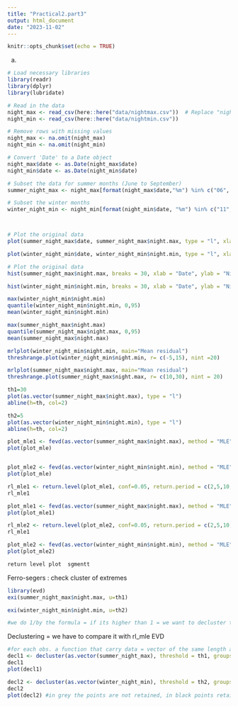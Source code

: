 ```yaml
---
title: "Practical2.part3"
output: html_document
date: "2023-11-02"
---
```


```r
knitr::opts_chunk$set(echo = TRUE)
```

a)
```r

# Load necessary libraries
library(readr)
library(dplyr)
library(lubridate)

# Read in the data
night_max <- read_csv(here::here("data/nightmax.csv"))  # Replace "nightmax.csv" with the actual file name
night_min <- read_csv(here::here("data/nightmin.csv"))

# Remove rows with missing values
night_max <- na.omit(night_max)
night_min <- na.omit(night_min)

# Convert 'Date' to a Date object
night_max$date <- as.Date(night_max$date)
night_min$date <- as.Date(night_min$date)

# Subset the data for summer months (June to September)
summer_night_max <- night_max[format(night_max$date,"%m") %in% c("06", "07", "08", "09"), ] 

# Subset the winter months
winter_night_min <- night_min[format(night_min$date, "%m") %in% c("11", "12", "01", "02"), ]



# Plot the original data
plot(summer_night_max$date, summer_night_max$night.max, type = "l", xlab = "Date", ylab = "Night Max Temperature", main = "Summer Night Max Temperatures")

plot(winter_night_min$date, winter_night_min$night.min, type = "l", xlab = "Date", ylab = "Night Min Temperature", main = "Winter Night Min Temperatures")

```


```r
# Plot the original data
hist(summer_night_max$night.max, breaks = 30, xlab = "Date", ylab = "Night Max Temperature", main = "Summer Night Max Temperatures frequency")

hist(winter_night_min$night.min, breaks = 30, xlab = "Date", ylab = "Night Min Temperature", main = "Winter Night Min Temperatures frequency")
```

```r
max(winter_night_min$night.min)
quantile(winter_night_min$night.min, 0,95)
mean(winter_night_min$night.min)

max(summer_night_max$night.max)
quantile(summer_night_max$night.max, 0,95)
mean(summer_night_max$night.max)

```
```r

mrlplot(winter_night_min$night.min, main="Mean residual")
threshrange.plot(winter_night_min$night.min, r= c(-5,15), nint =20)

mrlplot(summer_night_max$night.max, main="Mean residual")
threshrange.plot(summer_night_max$night.max, r= c(10,30), nint = 20)
```

```r
th1=30
plot(as.vector(summer_night_max$night.max), type = "l")
abline(h=th, col=2)

th2=5
plot(as.vector(winter_night_min$night.min), type = "l")
abline(h=th, col=2)
```

```r
plot_mle1 <- fevd(as.vector(summer_night_max$night.max), method = "MLE",  type="GP", threshold = th1)
plot(plot_mle)


plot_mle2 <- fevd(as.vector(winter_night_min$night.min), method = "MLE",  type="GP", threshold = th2)
plot(plot_mle)
```
```r
rl_mle1 <- return.level(plot_mle1, conf=0.05, return.period = c(2,5,10,20,50), do.ci=T)
rl_mle1

plot_mle1 <- fevd(as.vector(summer_night_max$night.max), method = "MLE",  type="GP", threshold = th1)
plot(plot_mle1)

rl_mle2 <- return.level(plot_mle2, conf=0.05, return.period = c(2,5,10,20,50), do.ci=T)
rl_mle1

plot_mle2 <- fevd(as.vector(winter_night_min$night.min), method = "MLE",  type="GP", threshold = th2)
plot(plot_mle2)
```
```r
return level plot  sgmentt
```

Ferro-segers : check cluster of extremes
```r
library(evd)
exi(summer_night_max$night.max, u=th1)

exi(winter_night_min$night.min, u=th2)

#we do 1/by the formula = if its higher than 1 = we want to decluster the data = approximate mean cluster size (=2 means 2 observations).
```

Declustering = we have to compare it with rl_mle EVD
```r
#for each obs. a function that carry data = vector of the same length as the data
decl1 <- decluster(as.vector(summer_night_max), threshold = th1, groups= functioncreated, na.action=na.omit)
decl1
plot(decl1)

decl2 <- decluster(as.vector(winter_night_min), threshold = th2, groups= functioncreated, na.action=na.omit)
decl2
plot(decl2) #in grey the points are not retained, in black points retained.
```




